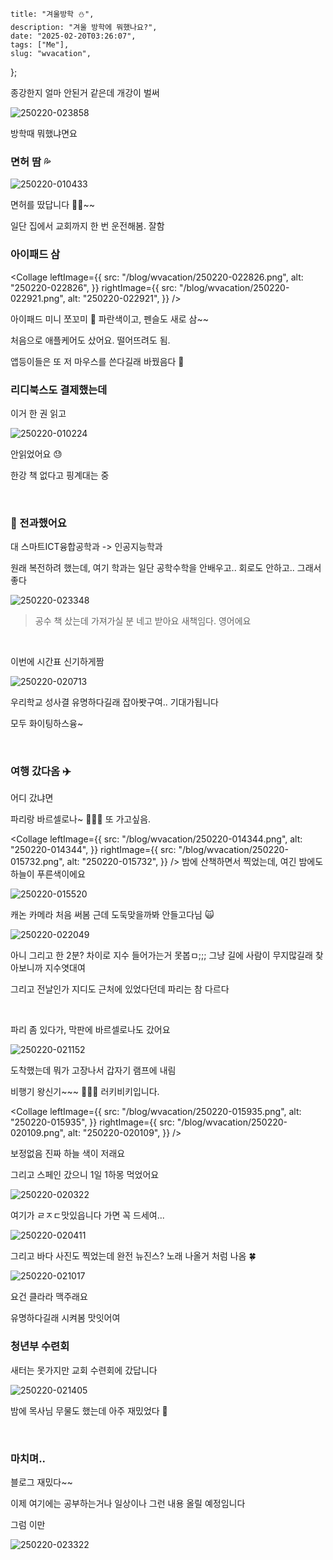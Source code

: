 
    title: "겨울방학 ⛄️",
    description: "겨울 방학에 뭐했나요?",
    date: "2025-02-20T03:26:07",
    tags: ["Me"],
    slug: "wvacation",
};

<BlogLayout metadata={metadata}>

종강한지 얼마 안된거 같은데 개강이 벌써

![250220-023858](/blog/wvacation/250220-023858.png)

방학때 뭐했냐면요

### 면허 땀 💦

![250220-010433](/blog/wvacation/250220-010433.png)

면허를 땄답니다 🚗💨~~

일단 집에서 교회까지 한 번 운전해봄. 잘함

### 아이패드 삼

<Collage
    leftImage={{
        src: "/blog/wvacation/250220-022826.png",
        alt: "250220-022826",
    }}
    rightImage={{
        src: "/blog/wvacation/250220-022921.png",
        alt: "250220-022921",
    }}
/>

아이패드 미니 쪼꼬미 👼 파란색이고, 펜슬도 새로 삼~~

처음으로 애플케어도 샀어요. 떨어뜨려도 됨.

앱등이들은 또 저 마우스를 쓴다길래 바꿨음다 🍎

### 리디북스도 결제했는데

이거 한 권 읽고

![250220-010224](/blog/wvacation/250220-010224.png)

안읽었어요 😓

한강 책 없다고 핑계대는 중

<br />

### 🏫 전과했어요

대 스마트ICT융합공학과 -> 인공지능학과

원래 복전하려 했는데, 여기 학과는 일단 공학수학을 안배우고.. 회로도 안하고.. 그래서 좋다

![250220-023348](/blog/wvacation/250220-023348.png)

> 공수 책 샀는데 가져가실 분 네고 받아요 새책임다. 영어에요

<br />

이번에 시간표 신기하게짬

![250220-020713](/blog/wvacation/250220-020713.png)

우리학교 성사결 유명하다길래 잡아봣구여.. 기대가됩니다

모두 화이팅하스융~

<br />

### 여행 갔다옴 ✈️

어디 갔냐면

파리랑 바르셀로나~ 🤤🤤🤤 또 가고싶음.

<Collage
    leftImage={{
        src: "/blog/wvacation/250220-014344.png",
        alt: "250220-014344",
    }}
    rightImage={{
        src: "/blog/wvacation/250220-015732.png",
        alt: "250220-015732",
    }}
/>
밤에 산책하면서 찍었는데, 여긴 밤에도 하늘이 푸른색이에요

![250220-015520](/blog/wvacation/250220-015520.png)

캐논 카메라 처음 써봄 근데 도둑맞을까봐 안들고다님 🙀

![250220-022049](/blog/wvacation/250220-022049.png)

아니 그리고 한 2분? 차이로 지수 들어가는거 못봅ㅁ;;; 그냥 길에 사람이 무지많길래 찾아보니까 지수엿대여

그리고 전날인가 지디도 근처에 있었다던데 파리는 참 다르다

<br />

파리 좀 있다가, 막판에 바르셀로나도 갔어요

![250220-021152](/blog/wvacation/250220-021152.png)

도착했는데 뭐가 고장나서 갑자기 램프에 내림

비행기 왕신기~~~ 🤤🤤🤤 러키비키입니다.

<Collage
    leftImage={{
        src: "/blog/wvacation/250220-015935.png",
        alt: "250220-015935",
    }}
    rightImage={{
        src: "/blog/wvacation/250220-020109.png",
        alt: "250220-020109",
    }}
/>

보정없음 진짜 하늘 색이 저래요

그리고 스페인 갔으니 1일 1하몽 먹었어요

![250220-020322](/blog/wvacation/250220-020322.png)

여기가 ㄹㅈㄷ맛있읍니다 가면 꼭 드세여...

![250220-020411](/blog/wvacation/250220-020411.png)

그리고 바다 사진도 찍었는데 완전 뉴진스? 노래 나올거 처럼 나옴 🍀

![250220-021017](/blog/wvacation/250220-021017.png)

요건 클라라 맥주래요

유명하다길래 시켜봄 맛잇어여

### 청년부 수련회

새터는 못가지만 교회 수련회에 갔답니다

![250220-021405](/blog/wvacation/250220-021405.png)

밤에 목사님 무물도 했는데 아주 재밌었다 🙏

<br />

### 마치며..

블로그 재밌다~~

이제 여기에는 공부하는거나 일상이나 그런 내용 올릴 예정임니다

그럼 이만

![250220-023322](/blog/wvacation/250220-023322.png)

</BlogLayout>
